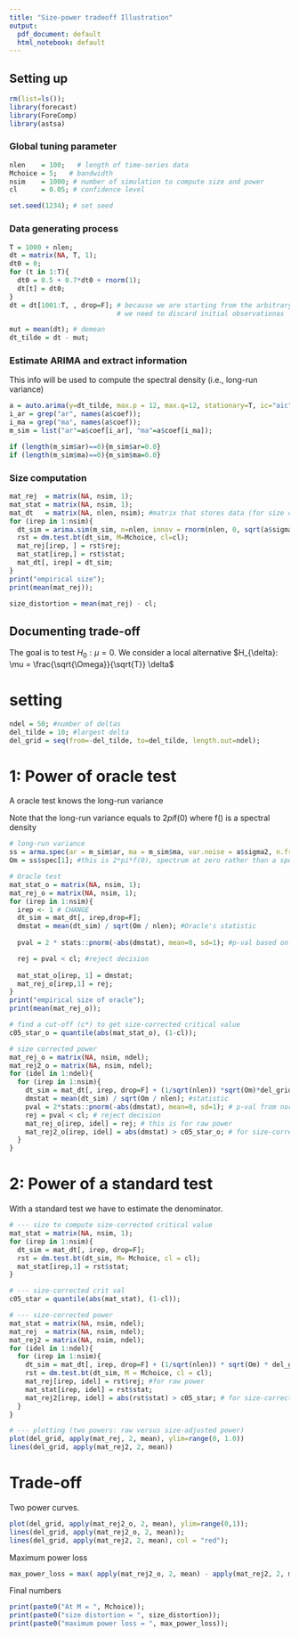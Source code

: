 ```yaml
---
title: "Size-power tradeoff Illustration"
output:
  pdf_document: default
  html_notebook: default
---
```


## Setting up

```r
rm(list=ls());
library(forecast)
library(ForeComp)
library(astsa)
```

### Global tuning parameter
```r
nlen    = 100;   # length of time-series data
Mchoice = 5;   # bandwidth
nsim    = 1000; # number of simulation to compute size and power
cl      = 0.05; # confidence level 

set.seed(1234); # set seed

```


### Data generating process
```r
T = 1000 + nlen;
dt = matrix(NA, T, 1);
dt0 = 0;
for (t in 1:T){
  dt0 = 0.5 + 0.7*dt0 + rnorm(1);
  dt[t] = dt0;
}
dt = dt[1001:T, , drop=F]; # because we are starting from the arbitrary value ...
                           # we need to discard initial observationas

mut = mean(dt); # demean
dt_tilde = dt - mut;
```

### Estimate ARIMA and extract information
This info will be used to compute the spectral density (i.e., long-run variance)

```r
a = auto.arima(y=dt_tilde, max.p = 12, max.q=12, stationary=T, ic="aic", seasonal=F, allowmean=F);
i_ar = grep("ar", names(a$coef));
i_ma = grep("ma", names(a$coef));
m_sim = list("ar"=a$coef[i_ar], "ma"=a$coef[i_ma]);

if (length(m_sim$ar)==0){m_sim$ar=0.0}
if (length(m_sim$ma)==0){m_sim$ma=0.0}

```

### Size computation

```r
mat_rej  = matrix(NA, nsim, 1);
mat_stat = matrix(NA, nsim, 1);
mat_dt   = matrix(NA, nlen, nsim); #matrix that stores data (for size calculation)
for (irep in 1:nsim){
  dt_sim = arima.sim(m_sim, n=nlen, innov = rnorm(nlen, 0, sqrt(a$sigma2)));
  rst = dm.test.bt(dt_sim, M=Mchoice, cl=cl);
  mat_rej[irep, ] = rst$rej;
  mat_stat[irep,] = rst$stat;
  mat_dt[, irep] = dt_sim;
}
print("empirical size");
print(mean(mat_rej));

size_distortion = mean(mat_rej) - cl;

```

## Documenting trade-off

The goal is to test $H_{0}: \mu=0$. We consider a local alternative $H_{\delta}: \mu = \frac{\sqrt{\Omega}}{\sqrt{T}} \delta$


# setting

```r
ndel = 50; #number of deltas
del_tilde = 10; #largest delta 
del_grid = seq(from=-del_tilde, to=del_tilde, length.out=ndel);

```
# 1: Power of oracle test
A oracle test knows the long-run variance

Note that the long-run variance equals to 2*pi*f(0) where f() is a spectral density

```r
# long-run variance
ss = arma.spec(ar = m_sim$ar, ma = m_sim$ma, var.noise = a$sigma2, n.freq = 100);
Om = ss$spec[1]; #this is 2*pi*f(0), spectrum at zero rather than a spectral density at zero

# Oracle test
mat_stat_o = matrix(NA, nsim, 1);
mat_rej_o = matrix(NA, nsim, 1);
for (irep in 1:nsim){
  irep <- 1 # CHANGE
  dt_sim = mat_dt[, irep,drop=F];
  dmstat = mean(dt_sim) / sqrt(Om / nlen); #Oracle's statistic
  
  pval = 2 * stats::pnorm(-abs(dmstat), mean=0, sd=1); #p-val based on normal approximation

  rej = pval < cl; #reject decision
  
  mat_stat_o[irep, 1] = dmstat;
  mat_rej_o[irep,1] = rej;
}
print("empirical size of oracle");
print(mean(mat_rej_o));

# find a cut-off (c*) to get size-corrected critical value
c05_star_o = quantile(abs(mat_stat_o), (1-cl));

# size corrected power
mat_rej_o = matrix(NA, nsim, ndel);
mat_rej2_o = matrix(NA, nsim, ndel);
for (idel in 1:ndel){
  for (irep in 1:nsim){
    dt_sim = mat_dt[, irep, drop=F] + (1/sqrt(nlen)) *sqrt(Om)*del_grid[idel];
    dmstat = mean(dt_sim) / sqrt(Om / nlen); #statistic
    pval = 2*stats::pnorm(-abs(dmstat), mean=0, sd=1); # p-val from normal approximation
    rej = pval < cl; # reject decision
    mat_rej_o[irep, idel] = rej; # this is for raw power
    mat_rej2_o[irep, idel] = abs(dmstat) > c05_star_o; # for size-corrected power 
  }
}
```

# 2: Power of a standard test
With a standard test we have to estimate the denominator.

```r

# --- size to compute size-corrected critical value
mat_stat = matrix(NA, nsim, 1);
for (irep in 1:nsim){
  dt_sim = mat_dt[, irep, drop=F];
  rst = dm.test.bt(dt_sim, M= Mchoice, cl = cl);
  mat_stat[irep,1] = rst$stat;
}

# --- size-corrected crit val
c05_star = quantile(abs(mat_stat), (1-cl));

# --- size-corrected power
mat_stat = matrix(NA, nsim, ndel);
mat_rej  = matrix(NA, nsim, ndel);
mat_rej2 = matrix(NA, nsim, ndel);
for (idel in 1:ndel){
  for (irep in 1:nsim){
    dt_sim = mat_dt[, irep, drop=F] + (1/sqrt(nlen)) * sqrt(Om) * del_grid[idel];
    rst = dm.test.bt(dt_sim, M = Mchoice, cl = cl);
    mat_rej[irep, idel] = rst$rej; #for raw power
    mat_stat[irep, idel] = rst$stat;
    mat_rej2[irep, idel] = abs(rst$stat) > c05_star; # for size-corrected power
  }
}

# --- plotting (two powers: raw versus size-adjusted power)
plot(del_grid, apply(mat_rej, 2, mean), ylim=range(0, 1.0))
lines(del_grid, apply(mat_rej2, 2, mean))

```

# Trade-off

Two power curves.

```r
plot(del_grid, apply(mat_rej2_o, 2, mean), ylim=range(0,1));
lines(del_grid, apply(mat_rej2_o, 2, mean));
lines(del_grid, apply(mat_rej2, 2, mean), col = "red");
```

Maximum power loss
```r

max_power_loss = max( apply(mat_rej2_o, 2, mean) - apply(mat_rej2, 2, mean) );

```

Final numbers
```r
print(paste0("At M = ", Mchoice));
print(paste0("size distortion = ", size_distortion));
print(paste0("maximum power loss = ", max_power_loss));
```


```r







```














